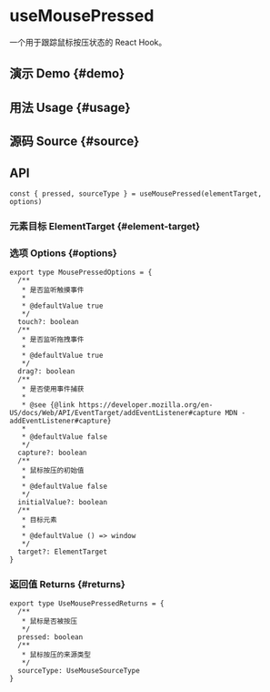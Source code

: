 # useMousePressed


<HooksType category="Sensors" />

一个用于跟踪鼠标按压状态的 React Hook。

## 演示 Demo \{#demo}


<App />

## 用法 Usage \{#usage}



## 源码 Source \{#source}


<Source />

## API

```tsx
const { pressed, sourceType } = useMousePressed(elementTarget, options)
```

### 元素目标 ElementTarget \{#element-target}


<Tip type="target" />

### 选项 Options \{#options}

```tsx
export type MousePressedOptions = {
  /**
   * 是否监听触摸事件
   *
   * @defaultValue true
   */
  touch?: boolean
  /**
   * 是否监听拖拽事件
   *
   * @defaultValue true
   */
  drag?: boolean
  /**
   * 是否使用事件捕获
   *
   * @see {@link https://developer.mozilla.org/en-US/docs/Web/API/EventTarget/addEventListener#capture MDN - addEventListener#capture}
   *
   * @defaultValue false
   */
  capture?: boolean
  /**
   * 鼠标按压的初始值
   *
   * @defaultValue false
   */
  initialValue?: boolean
  /**
   * 目标元素
   *
   * @defaultValue () => window
   */
  target?: ElementTarget
}
```

### 返回值 Returns \{#returns}

```tsx
export type UseMousePressedReturns = {
  /**
   * 鼠标是否被按压
   */
  pressed: boolean
  /**
   * 鼠标按压的来源类型
   */
  sourceType: UseMouseSourceType
}
```

